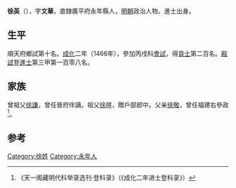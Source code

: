 {{Otheruses|other=名为徐英的其他人物|徐英}}
{{Otheruses|other=名为徐文华的其他人物|徐文华}}

'''徐英'''（{{bd|1434年||？}}），字'''文華'''，直隸廣平府永年縣人，[[明朝|明朝]]政治人物。進士出身。

== 生平 ==
順天府鄉試第十名。[[成化|成化]]二年（1466年），參加丙戌科[[會試|會試]]，得[[貢士|貢士]]第二百名。[[殿試|殿試]]登[[進士|進士]]第三甲第一百零八名。

== 家族 ==
曾祖父[[徐謙|徐謙]]，曾任晉府伴讀。祖父[[徐瑄|徐瑄]]，贈戶部郎中。父亲[[徐敬|徐敬]]，曾任福建右參政<ref>《天一阁藏明代科举录选刊·登科录》（《成化二年进士登科录》）</ref>。

==参考==
{{reflist}}

{{成化二年丙戌科殿試金榜}}

{{Authority control}}

{{DEFAULTSORT:}}
[[Category:徐姓|Category:徐姓]]
[[Category:永年人|Category:永年人]]


{{明朝人物小作品}}